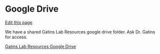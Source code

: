 # Google Drive
[Edit this page](https://github.com/remygatins/GatinsLabProtocols/edit/main/welcome_google_drive.qmd)

We have a shared Gatins Lab Resources google drive folder. Ask Dr. Gatins for access.

[Gatins Lab Resources Google Drive](https://drive.google.com/drive/folders/1BvY5M4pBIOkENzbYUq_mnpSv3e_gBqA-?usp=sharing)
